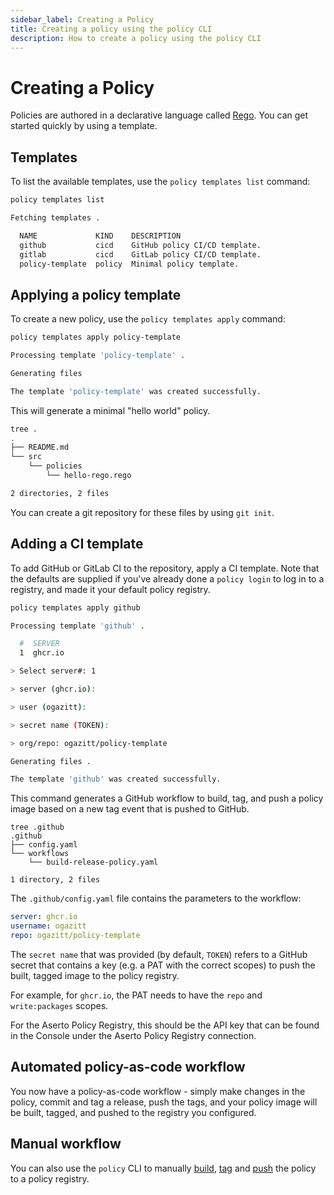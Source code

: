 ```yaml
---
sidebar_label: Creating a Policy
title: Creating a policy using the policy CLI
description: How to create a policy using the policy CLI
---
```


# Creating a Policy

Policies are authored in a declarative language called [Rego](https://www.openpolicyagent.org/docs/latest/policy-language/). You can get started quickly by using a template.

## Templates

To list the available templates, use the `policy templates list` command:

```bash
policy templates list

Fetching templates .

  NAME             KIND    DESCRIPTION
  github           cicd    GitHub policy CI/CD template.
  gitlab           cicd    GitLab policy CI/CD template.
  policy-template  policy  Minimal policy template.
```

## Applying a policy template

To create a new policy, use the `policy templates apply` command:

```bash
policy templates apply policy-template

Processing template 'policy-template' .

Generating files

The template 'policy-template' was created successfully.
```

This will generate a minimal "hello world" policy.

```bash
tree .
.
├── README.md
└── src
    └── policies
        └── hello-rego.rego

2 directories, 2 files
```

You can create a git repository for these files by using `git init`.

## Adding a CI template

To add GitHub or GitLab CI to the repository, apply a CI template. Note that the defaults are supplied if you've already done a `policy login` to log in to a registry, and made it your default policy registry.

```bash
policy templates apply github

Processing template 'github' .

  #  SERVER
  1  ghcr.io

> Select server#: 1

> server (ghcr.io):

> user (ogazitt):

> secret name (TOKEN):

> org/repo: ogazitt/policy-template

Generating files .

The template 'github' was created successfully.
```

This command generates a GitHub workflow to build, tag, and push a policy image based on a new tag event that is pushed to GitHub.

```
tree .github
.github
├── config.yaml
└── workflows
    └── build-release-policy.yaml

1 directory, 2 files
```

The `.github/config.yaml` file contains the parameters to the workflow:
```yaml
server: ghcr.io
username: ogazitt
repo: ogazitt/policy-template
```

The `secret name` that was provided (by default, `TOKEN`) refers to a GitHub secret that contains a key (e.g. a PAT with the correct scopes) to push the built, tagged image to the policy registry.

For example, for `ghcr.io`, the PAT needs to have the `repo` and `write:packages` scopes.

For the Aserto Policy Registry, this should be the API key that can be found in the Console under the Aserto Policy Registry connection.

## Automated policy-as-code workflow

You now have a policy-as-code workflow - simply make changes in the policy, commit and tag a release, push the tags, and your policy image will be built, tagged, and pushed to the registry you configured.

## Manual workflow

You can also use the `policy` CLI to manually [build](/docs/command-line-interface/policy-cli/build), [tag](/docs/command-line-interface/policy-cli/tag) and [push](/docs/command-line-interface/policy-cli/push) the policy to a policy registry.

